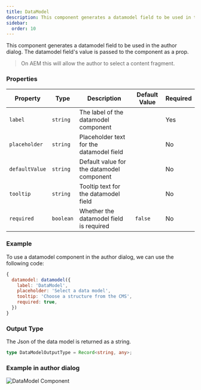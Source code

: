 ```yaml
---
title: DataModel
description: This component generates a datamodel field to be used in the author dialog.
sidebar:
  order: 10
---
```


This component generates a datamodel field to be used in the author dialog.
The datamodel field's value is passed to the component as a prop.

> On AEM this will allow the author to select a content fragment.

### Properties

| Property                | Type      | Description                                      | Default Value  | Required |
|-------------------------|-----------|--------------------------------------------------|----------------|----------|
| `label`                 | `string`  | The label of the datamodel component             |                | Yes      |
| `placeholder`           | `string`  | Placeholder text for the datamodel field         |                | No       |
| `defaultValue`          | `string`  | Default value for the datamodel component        |                | No       |
| `tooltip`               | `string`  | Tooltip text for the datamodel field             |                | No       |
| `required`              | `boolean` | Whether the datamodel field is required          | `false`        | No       |

### Example
To use a datamodel component in the author dialog, we can use the following code:
```jsx
{
  datamodel: datamodel({
    label: 'DataModel',
    placeholder: 'Select a data model',
    tooltip: 'Choose a structure from the CMS',
    required: true,
  })
}
```

### Output Type

The Json of the data model is returned as a string.

```typescript
type DataModelOutputType = Record<string, any>;
```

### Example in author dialog

![DataModel Component](../../../assets/components/datamodel/datamodel.png)
